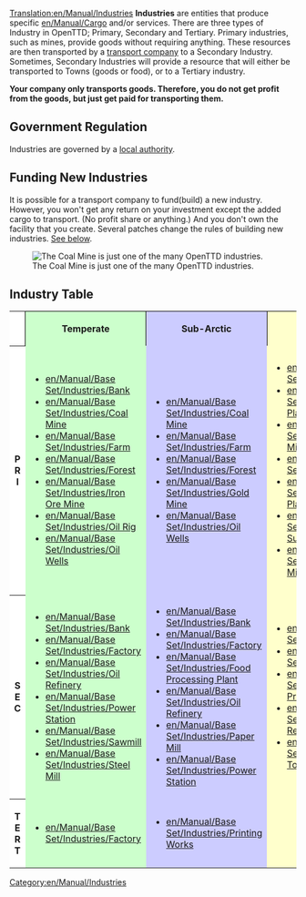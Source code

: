 [[Translation:en/Manual/Industries]]
{{en/Manual/Navigation}}
'''Industries''' are entities that produce specific [[en/Manual/Cargo]] and/or services. There are three types of Industry in OpenTTD; Primary, Secondary and Tertiary. Primary industries, such as mines, provide goods without requiring anything. These resources are then transported by a [[en/Manual/Transport company|transport company]] to a Secondary Industry. Sometimes, Secondary Industries will provide a resource that will either be transported to Towns (goods or food), or to a Tertiary industry. 

'''Your company only transports goods. Therefore, you do not get profit from the goods, but just get paid for transporting them.'''

==Government Regulation==
Industries are governed by a [[en/Manual/Local authority|local authority]].

==Funding New Industries==
It is possible for a transport company to fund(build) a new industry. However, you won't get any return on your investment except the added cargo to transport. (No profit share or anything.) And you don't own the facility that you create. Several patches change the rules of building new industries. [[#related-patches|See below]].


[[File:en/Manual/Base Set/Industries/Coalmine.png|center|frame|The Coal Mine is just one of the many OpenTTD industries.]]

==Industry Table==
<table width="100%" bgcolor="white">
  <tr>
   <th></th>
   <th style="background: #ccffcc;border-left:1px solid black;border-top:1px solid black;">Temperate</th>
   <th style="background: #ccccff;border-left:1px solid black;border-top:1px solid black;">Sub-Arctic</th>
   <th style="background: #ffffcc;border-left:1px solid black;border-top:1px solid black;">Tropical</th>
   <th style="background: #ff9999;border-left:1px solid black;border-top:1px solid black;">Toyland</th>
  </tr>

  <tr>
   <th align="center" valing="middle">P<br />R<br />I</th>

   <td style="background: #ccffcc">
* [[en/Manual/Base Set/Industries/Bank]]
* [[en/Manual/Base Set/Industries/Coal Mine]]
* [[en/Manual/Base Set/Industries/Farm]]
* [[en/Manual/Base Set/Industries/Forest]]
* [[en/Manual/Base Set/Industries/Iron Ore Mine]]
* [[en/Manual/Base Set/Industries/Oil Rig]]
* [[en/Manual/Base Set/Industries/Oil Wells]]
   </td>
   <td style="background: #ccccff">
* [[en/Manual/Base Set/Industries/Coal Mine]]
* [[en/Manual/Base Set/Industries/Farm]]
* [[en/Manual/Base Set/Industries/Forest]]
* [[en/Manual/Base Set/Industries/Gold Mine]]
* [[en/Manual/Base Set/Industries/Oil Wells]]
   </td>
   <td style="background: #ffffcc">
* [[en/Manual/Base Set/Industries/Factory]]
* [[en/Manual/Base Set/Industries/Fruit Plantation]]
* [[en/Manual/Base Set/Industries/Lumber Mill]]
* [[en/Manual/Base Set/Industries/Oil Wells]]
* [[en/Manual/Base Set/Industries/Rubber Plantation]]
* [[en/Manual/Base Set/Industries/Water Supply]]
* [[en/Manual/Base Set/Industries/Diamond Mine]]
   </td>
   <td style="background: #ff9999">
* [[en/Manual/Base Set/Industries/Candyfloss Forest]]
* [[en/Manual/Base Set/Industries/Battery Farm]]
* [[en/Manual/Base Set/Industries/Cola Wells]]
* [[en/Manual/Base Set/Industries/Plastic Fountains]]
* [[en/Manual/Base Set/Industries/Bubble Generator]]
* [[en/Manual/Base Set/Industries/Toffee Quarry]]
* [[en/Manual/Base Set/Industries/Sugar Mine]]
   </td>
  </tr>

  <tr>
   <th align="center" valign="middle">S<br />E<br />C</th>

   <td style="background: #ccffcc">
* [[en/Manual/Base Set/Industries/Bank]]
* [[en/Manual/Base Set/Industries/Factory]]
* [[en/Manual/Base Set/Industries/Oil Refinery]]
* [[en/Manual/Base Set/Industries/Power Station]]
* [[en/Manual/Base Set/Industries/Sawmill]]
* [[en/Manual/Base Set/Industries/Steel Mill]]
   </td>
   <td style="background: #ccccff">
* [[en/Manual/Base Set/Industries/Bank]]
* [[en/Manual/Base Set/Industries/Factory]]
* [[en/Manual/Base Set/Industries/Food Processing Plant]]
* [[en/Manual/Base Set/Industries/Oil Refinery]]
* [[en/Manual/Base Set/Industries/Paper Mill]]
* [[en/Manual/Base Set/Industries/Power Station]]
   </td>
   <td style="background: #ffffcc">
* [[en/Manual/Base Set/Industries/Bank]]
* [[en/Manual/Base Set/Industries/Factory]]
* [[en/Manual/Base Set/Industries/Food Processing Plant]]
* [[en/Manual/Base Set/Industries/Oil Refinery]]
* [[en/Manual/Base Set/Industries/Water Tower]]
   </td>
   <td style="background: #ff9999">
* [[en/Manual/Base Set/Industries/Sweet Factory]]
* [[en/Manual/Base Set/Industries/Toy Factory]]
* [[en/Manual/Base Set/Industries/Fizzy Drink Factory]]
   </td>
  </tr>

  <tr>
   <th align="center" valign="middle">T<br />E<br />R<br />T</th>

   <td style="background: #ccffcc">
* [[en/Manual/Base Set/Industries/Factory]]
   </td>
   <td style="background: #ccccff">
* [[en/Manual/Base Set/Industries/Printing Works]]
   </td>
   <td style="background: #ffffcc">
   </td>
   <td style="background: #ff9999">
* [[en/Manual/Base Set/Industries/Toy Shop]]
   </td>
  </tr>
</table>

[[Category:en/Manual/Industries]]